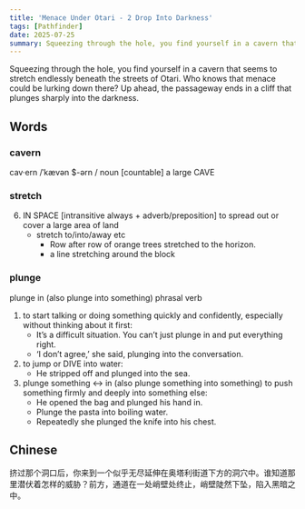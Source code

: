 ```yaml
---
title: 'Menace Under Otari - 2 Drop Into Darkness'
tags: [Pathfinder]
date: 2025-07-25
summary: Squeezing through the hole, you find yourself in a cavern that seems to stretch endlessly beneath the streets of Otari.
---
```


Squeezing through the hole, you find yourself in a cavern that seems to stretch
endlessly beneath the streets of Otari. Who knows that menace could be lurking
down there? Up ahead, the passageway ends in a cliff that plunges sharply into
the darkness.

## Words

### cavern

cav·ern /ˈkævən $-ərn / noun [countable]
a large CAVE

### stretch

6. IN SPACE [intransitive always + adverb/preposition] to spread out or cover a large area of land
   - stretch to/into/away etc
     - Row after row of orange trees stretched to the horizon.
     - a line stretching around the block

### plunge

plunge in (also plunge into something) phrasal verb

1. to start talking or doing something quickly and confidently, especially without thinking about it first:
   - It’s a difficult situation. You can’t just plunge in and put everything right.
   - ‘I don’t agree,’ she said, plunging into the conversation.
2. to jump or DIVE into water:
   - He stripped off and plunged into the sea.
3. plunge something ↔ in (also plunge something into something) to push something firmly and deeply into something else:
   - He opened the bag and plunged his hand in.
   - Plunge the pasta into boiling water.
   - Repeatedly she plunged the knife into his chest.

## Chinese

挤过那个洞口后，你来到一个似乎无尽延伸在奥塔利街道下方的洞穴中。谁知道那里潜伏着怎样的威胁？前方，通道在一处峭壁处终止，峭壁陡然下坠，陷入黑暗之中。

